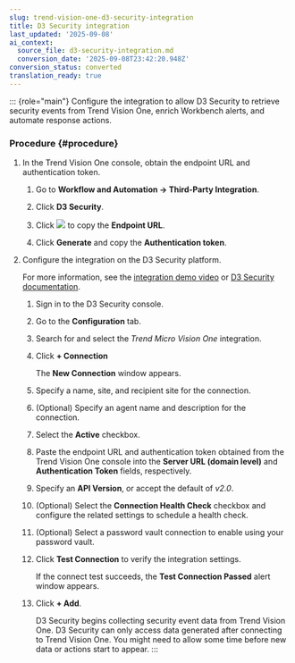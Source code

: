 ```yaml
---
slug: trend-vision-one-d3-security-integration
title: D3 Security integration
last_updated: '2025-09-08'
ai_context:
  source_file: d3-security-integration.md
  conversion_date: '2025-09-08T23:42:20.948Z'
conversion_status: converted
translation_ready: true
---
```


::: {role="main"}
Configure the integration to allow D3 Security to retrieve security events from Trend Vision One, enrich Workbench alerts, and automate response actions.

### Procedure {#procedure}

1.  In the Trend Vision One console, obtain the endpoint URL and authentication token.

    1.  Go to **Workflow and Automation → Third-Party Integration**.

    2.  Click **D3 Security**.

    3.  Click ![](/images/dddna_summary_detection_copy=GUID-4DE35BE5-57A5-4919-BF9C-5EC95F9CA8FD=1=en-us=Low.webp) to copy the **Endpoint URL**.

    4.  Click **Generate** and copy the **Authentication token**.

2.  Configure the integration on the D3 Security platform.

    For more information, see the [integration demo video](https://youtu.be/5YBTkofvA4k) or [D3 Security documentation](https://docs.d3security.com/integration-docs/integration-docs/trend-micro-vision-one).

    1.  Sign in to the D3 Security console.

    2.  Go to the **Configuration** tab.

    3.  Search for and select the *Trend Micro Vision One* integration.

    4.  Click **+ Connection**

        The **New Connection** window appears.

    5.  Specify a name, site, and recipient site for the connection.

    6.  (Optional) Specify an agent name and description for the connection.

    7.  Select the **Active** checkbox.

    8.  Paste the endpoint URL and authentication token obtained from the Trend Vision One console into the **Server URL (domain level)** and **Authentication Token** fields, respectively.

    9.  Specify an **API Version**, or accept the default of *v2.0*.

    10. (Optional) Select the **Connection Health Check** checkbox and configure the related settings to schedule a health check.

    11. (Optional) Select a password vault connection to enable using your password vault.

    12. Click **Test Connection** to verify the integration settings.

        If the connect test succeeds, the **Test Connection Passed** alert window appears.

    13. Click **+ Add**.

        D3 Security begins collecting security event data from Trend Vision One. D3 Security can only access data generated after connecting to Trend Vision One. You might need to allow some time before new data or actions start to appear.
:::
